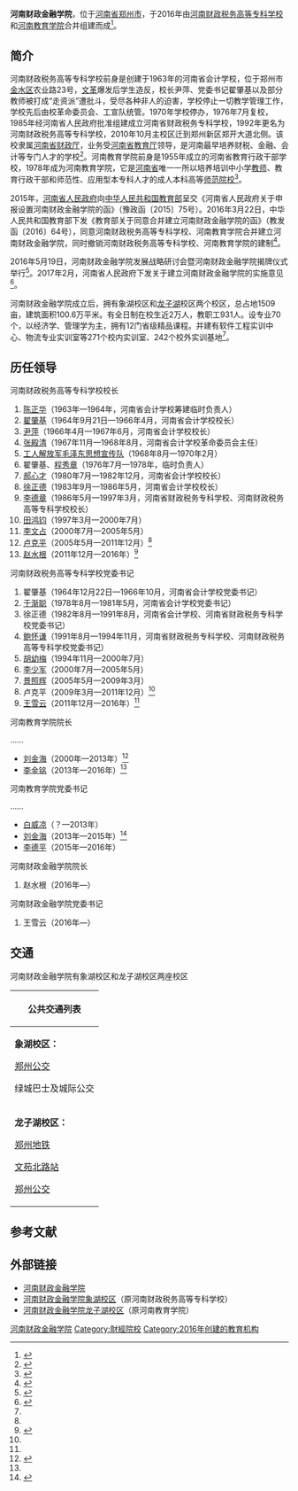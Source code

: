 {{Infobox university
|Name = 河南财政金融学院
|EnglishName ='''Henan Institute of Finance and Banking'''
|image = 20220521 Longzihu Campus of Henan Finance University.jpg
|caption = 龙子湖校区
|Motto = 
|Established =2016年
|Type = 公立
|President = [[赵水根|赵水根]]
|Faculty = 931人
|Student = 近2万人
|Location ={{PRC}}[[河南省|河南省]][[郑州市|郑州市]]
|Website =http://www.hacz.edu.cn
|AreaTotal =  1509亩
|Department = 70个专业
|Professor = 100人
|Associate Professor = 255人
|Assistant Professor = 
|Lecturer = 447人
}}
'''河南财政金融学院'''，位于[[河南省|河南省]][[郑州市|郑州市]]，于2016年由[[河南财政税务高等专科学校|河南财政税务高等专科学校]]和[[河南教育学院|河南教育学院]]合并组建而成<ref>{{cite news |title=我省将新增3所本科院校 |url=http://www.haedu.gov.cn/2015/10/19/1445222812340.html |language=zh-cn |publisher=河南省教育厅 |date=2015-10-19 |accessdate=2015-10-19 |archive-date=2016-10-02 |archive-url=https://web.archive.org/web/20161002071120/http://www.haedu.gov.cn/2015/10/19/1445222812340.html |dead-url=no }}</ref>。

== 简介 ==
河南财政税务高等专科学校前身是创建于1963年的河南省会计学校，位于郑州市[[金水区|金水区]]农业路23号，[[文革|文革]]爆发后学生造反，校长尹萍、党委书记翟肇基以及部分教师被打成“走资派”遭批斗，受尽各种非人的迫害，学校停止一切教学管理工作，学校先后由校革命委员会、工宣队统管。1970年学校停办，1976年7月复校，1985年经河南省人民政府批准组建成立河南省财政税务专科学校，1992年更名为河南财政税务高等专科学校，2010年10月主校区迁到郑州新区郑开大道北侧。该校隶属[[河南省财政厅|河南省财政厅]]，业务受[[河南省教育厅|河南省教育厅]]领导，是河南最早培养财税、金融、会计等专门人才的学校<ref name="学院">{{cite web |url=http://www.haie.edu.cn/intro.html |language= |title=河南财政金融学院 |publisher=河南财政金融学院 |date= |accessdate=2016-09 |deadurl=yes |archiveurl=https://web.archive.org/web/20161003063825/http://www.haie.edu.cn/intro.html |archivedate=2016年10月3日 |df= }}</ref>。河南教育学院前身是1955年成立的河南省教育行政干部学校，1978年成为河南教育学院，它是[[河南省|河南省]]唯一一所以培养培训中小学[[教师|教师]]、教育行政干部和师范性、应用型本专科人才的成人本科高等[[师范院校|师范院校]]<ref name="简介">{{cite web |url=http://www.haie.edu.cn/ |language= |title=河南教育学院简介 |publisher=河南教育学院 |date= |accessdate=2015-08-08 |archive-date=2015-09-06 |archive-url=https://web.archive.org/web/20150906183728/http://www.haie.edu.cn/ |dead-url=no }}</ref>。

2015年，[[河南省人民政府|河南省人民政府]]向[[中华人民共和国教育部|中华人民共和国教育部]]呈交《河南省人民政府关于申报设置河南财政金融学院的函》（豫政函〔2015〕75号）。2016年3月22日，中华人民共和国教育部下发《教育部关于同意合并建立河南财政金融学院的函》（教发函〔2016〕64号），同意河南财政税务高等专科学校、河南教育学院合并建立河南财政金融学院，同时撤销河南财政税务高等专科学校、河南教育学院的建制<ref>{{Cite web |url = http://www.moe.gov.cn/srcsite/A03/s181/201603/t20160331_236127.html |title = 教育部关于同意合并建立河南财政金融学院的函 |author =  |date = 2016-03-22 |publisher = 中华人民共和国教育部 |language =  |accessdate =  |quote =  |archive-date = 2019-12-20 |archive-url = https://web.archive.org/web/20191220130259/http://www.moe.gov.cn/srcsite/A03/s181/201603/t20160331_236127.html |dead-url = no }}</ref>。

2016年5月19日，河南财政金融学院发展战略研讨会暨河南财政金融学院揭牌仪式举行<ref>{{Cite web  |url =http://finance.ifeng.com/a/20160519/14398385_0.shtml  |title =河南又添一所本科院校 河南财政金融学院揭牌  |author =  |date =2016-05-19  |publisher =凤凰网  |language =  |accessdate =  |quote =  |archive-date =2019-05-20  |archive-url =https://web.archive.org/web/20190520012159/http://finance.ifeng.com/a/20160519/14398385_0.shtml  |dead-url =no  }}</ref>。2017年2月，河南省人民政府下发关于建立河南财政金融学院的实施意见<ref>{{Cite web |url = http://henan.sina.com.cn/news/2017-02-04/detail-ifyafcyw0109560.shtml |title = 河南新增一所本科高校 河南财政金融学院获批建立 |author =  |date = 2017-02-04 |publisher = 新浪 |language =  |accessdate =  |quote =  |archive-date = 2017-02-04 |archive-url = https://web.archive.org/web/20170204171615/http://henan.sina.com.cn/news/2017-02-04/detail-ifyafcyw0109560.shtml |dead-url = no }}</ref>。

河南财政金融学院成立后，拥有象湖校区和[[龙子湖高教园区|龙子湖]]校区两个校区，总占地1509亩，建筑面积100.6万平米。有全日制在校生近2万人，教职工931人。设专业70个，以经济学、管理学为主，拥有12门省级精品课程。并建有软件工程实训中心、物流专业实训室等271个校内实训室、242个校外实训基地<ref name="学院"/>。

==历任领导==
{{col-begin}}
{{col-2}}
;河南财政税务高等专科学校校长
#[[陈正华|陈正华]]（1963年—1964年，河南省会计学校筹建临时负责人）
#[[翟肇基|翟肇基]]（1964年9月21日—1966年4月，河南省会计学校校长）
#[[尹萍|尹萍]]（1966年4月—1967年6月，河南省会计学校校长）
#[[张殿清|张殿清]]（1967年11月—1968年8月，河南省会计学校革命委员会主任）
#[[毛泽东思想宣传队|工人解放军毛泽东思想宣传队]]（1968年8月—1970年2月）
#翟肇基、[[程秀章|程秀章]]（1976年7月—1978年，临时负责人）
#[[郝心才|郝心才]]（1980年7月—1982年12月，河南省会计学校校长）
#[[徐正德|徐正德]]（1983年9月—1986年5月，河南省会计学校校长）
#[[李德章|李德章]]（1986年5月—1997年3月，河南省财政税务专科学校、河南财政税务高等专科学校校长）
#[[田鸿钧|田鸿钧]]（1997年3月—2000年7月）
#[[李文占|李文占]]（2000年7月—2005年5月）
#[[卢克平|卢克平]]（2005年5月—2011年12月）<ref name=tiaozheng/>
#[[赵水根|赵水根]]（2011年12月—2016年）<ref name=tiaozheng>{{Cite web|url =http://news.hacz.edu.cn/s/67/t/457/13/ff/info5119.htm|title =我校主要领导调整 王雪云同志任校党委书记 赵水根同志任校长、党委副书记|author =|date =2011-12-16|publisher =河南财政税务高等专科学校|language =|accessdate =|quote =|deadurl =yes|archiveurl =https://web.archive.org/web/20170204170150/http://news.hacz.edu.cn/s/67/t/457/13/ff/info5119.htm|archivedate =2017-02-04|df =}}</ref>

{{col-2}}
;河南财政税务高等专科学校党委书记
#翟肇基（1964年12月22日—1966年10月，河南省会计学校党委书记）
#[[于渐聪|于渐聪]]（1978年8月—1981年5月，河南省会计学校党委书记）
#徐正德（1982年8月—1991年8月，河南省会计学校、河南省财政税务专科学校党委书记）
#[[鲍怀谦|鲍怀谦]]（1991年8月—1994年11月，河南省财政税务专科学校、河南财政税务高等专科学校党委书记）
#[[胡幼梅|胡幼梅]]（1994年11月—2000年7月）
#[[李少军|李少军]]（2000年7月—2005年5月）
#[[景照辉|景照辉]]（2005年5月—2009年3月）
#卢克平（2009年3月—2011年12月）<ref name=tiaozheng/>
#[[王雪云|王雪云]]（2011年12月—2016年）<ref name=tiaozheng/>
{{col-end}}

{{col-begin}}
{{col-2}}
;河南教育学院院长

……
*[[刘金海|刘金海]]（2000年—2013年）<ref name=liliu>{{Cite web |url = http://www.henan.gov.cn/zwgk/system/2013/10/09/010428324.shtml |title = 河南省人民政府关于李金铭、刘金海职务任免的通知 |author =  |date = 2013-10-09 |publisher = 河南省人民政府 |language =  |accessdate =  |quote =  |archive-date = 2017-02-04 |archive-url = https://web.archive.org/web/20170204170821/http://www.henan.gov.cn/zwgk/system/2013/10/09/010428324.shtml |dead-url = no }}</ref>
*[[李金铭|李金铭]]（2013年—2016年）<ref name=liliu/>
{{col-2}}
;河南教育学院党委书记

……
*[[白威凉|白威凉]]（？—2013年）
*[[刘金海|刘金海]]（2013年—2015年）<ref>{{Cite web  |url =http://henan.china.com.cn/special/2015/0615/481511.shtml  |title =河南刘金海被查 时任河南教育学院党委书记  |author =  |date =2015-06-15  |publisher =中国网  |language =  |accessdate =  |quote =  |archive-url =https://web.archive.org/web/20170204175223/http://henan.china.com.cn/special/2015/0615/481511.shtml  |archive-date =2017-02-04  |dead-url =yes  }}</ref>
*[[李德平|李德平]]（2015年—2016年）
{{col-end}}

{{col-begin}}
{{col-2}}
;河南财政金融学院院长
#赵水根（2016年—）
{{col-2}}
;河南财政金融学院党委书记
#王雪云（2016年—）
{{col-end}}

== 交通 ==
河南财政金融学院有象湖校区和龙子湖校区两座校区
{| class="mw-collapsible mw-collapsed wikitable" style="margin: 0 auto; width: auto;" 
! 公共交通列表
|-
|'''象湖校区：'''
;[[郑州公交|郑州公交]]
{{郑州公交路线简单列表|width=98%|header=途径公交线路一览|303|305|308|312}}
;绿城巴士及城际公交
{{郑州公交路线简单列表|width=98%|header=途径公交线路一览|570|游568|ZK}}
|-
|'''龙子湖校区：'''
;[[郑州地铁|郑州地铁]]
{{郑州地铁路线标志|1|blink}} [[文苑北路站|文苑北路站]]
;[[郑州公交|郑州公交]]
{{郑州公交路线简单列表|width=98%|header=途径公交线路一览|114|115|160|166|S136|S137|Y31}}
|}

== 参考文献 ==
{{reflist}}

== 外部链接 ==
*[https://web.archive.org/web/20160527150013/http://www.hacz.edu.cn/ 河南财政金融学院]
*[https://web.archive.org/web/20161002055424/http://ww.hacz.edu.cn/ 河南财政金融学院象湖校区]（原河南财政税务高等专科学校）
*[https://web.archive.org/web/20161003065336/http://www.haie.edu.cn/indexlzh.htm 河南财政金融学院龙子湖校区]（原河南教育学院）

{{河南高等院校|nocat}}
{{DEFAULTSORT:H}}
[[Category:河南财政金融学院|]]
[[Category:財經院校|Category:財經院校]]
[[Category:2016年创建的教育机构|Category:2016年创建的教育机构]]